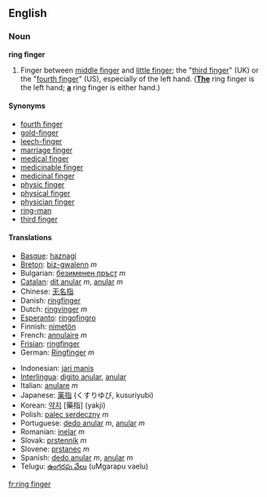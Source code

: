 ==English==

===Noun===
'''ring finger'''
# Finger between [[middle finger]] and [[little finger]]; the "[[third finger]]" (UK) or the "[[fourth finger]]" (US), especially of the left hand.  (<u>'''The'''</u> ring finger is the left hand; <u>'''a'''</u> ring finger is either hand.)

====Synonyms====
*[[fourth finger]] 
*[[gold-finger]]
*[[leech-finger]]
*[[marriage finger]]
*[[medical finger]]
*[[medicinable finger]]
*[[medicinal finger]]
*[[physic finger]]
*[[physical finger]]
*[[physician finger]]
*[[ring-man]]
*[[third finger]]


====Translations====
{{top}}
*[[Basque]]: [[haznagi]]
*[[Breton]]: [[biz-gwalenn]] ''m''
*Bulgarian: [[безименен пръст]] ''m''
*[[Catalan]]: [[dit anular]] ''m'', [[anular]] ''m''
*Chinese: [[无名指]]
*Danish: [[ringfinger]]
*Dutch: [[ringvinger]] ''m''
*[[Esperanto]]: [[ringofingro]]
*Finnish: [[nimetön]]
*French: [[annulaire]] ''m''
*[[Frisian]]: [[ringfinger]]
*German: [[Ringfinger]] ''m''
{{mid}}
*Indonesian: [[jari manis]]
*[[Interlingua]]: [[digito anular]], [[anular]]
*Italian: [[anulare]] ''m''
*Japanese: [[薬指]] (くすりゆび, kusuriyubi)
*Korean: [[약지]] [藥指] (yakji)
*Polish: [[palec serdeczny]] ''m''
*Portuguese: [[dedo anular]] ''m'', [[anular]] ''m''
*Romanian: [[inelar]] ''m''
*Slovak: [[prstenník]] ''m''
*Slovene: [[prstanec]] ''m''
*Spanish: [[dedo anular]] ''m'', [[anular]] ''m''
*Telugu: [[ఉంగరపు వేలు]] (uMgarapu vaelu)
{{bottom}}

[[fr:ring finger]]